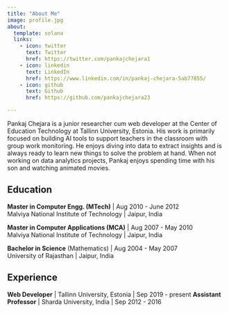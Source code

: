```yaml
---
title: "About Me"
image: profile.jpg
about:
  template: solana
  links:
    - icon: twitter
      text: Twitter
      href: https://twitter.com/pankajchejara1
    - icon: linkedin
      text: LinkedIn
      href: https://www.linkedin.com/in/pankaj-chejara-5ab77855/
    - icon: github
      text: Github
      href: https://github.com/pankajchejara23

---
```


Pankaj Chejara is a junior researcher cum web developer at the Center of Education Technology at Tallinn University, Estonia. His work is primarily focused on building AI tools to support teachers in the classroom with group work monitoring.
He enjoys diving into data to extract insights and is always ready to learn new things to solve the problem at hand.
When not working on data analytics projects, Pankaj enjoys spending time with his son and watching animated movies.

## Education

**Master in Computer Engg. (MTech)** | Aug 2010 - June 2012 <br/>
Malviya National Institute of Technology | Jaipur, India


**Master in Computer Applications (MCA)** | Aug 2007 - May 2010 <br/>
Malviya National Institute of Technology | Jaipur, India


**Bachelor in Science** (Mathematics) | Aug 2004 - May 2007 <br/>
University of Rajasthan | Jaipur, India


## Experience
**Web Developer** | Tallinn University, Estonia |  Sep 2019 - present
**Assistant Professor** | Sharda University, India |  Sep 2012 - 2016

